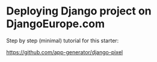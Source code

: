 # Deploying Django project on DjangoEurope.com

Step by step (minimal) tutorial for this starter: 

https://github.com/app-generator/django-pixel


